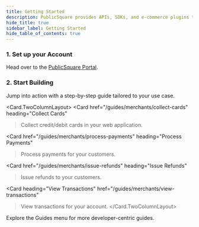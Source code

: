 ```yaml
---
title: Getting Started
description: PublicSquare provides APIs, SDKs, and e-commerce plugins to make capturing cards and managing payments fast and simple.
hide_title: true
sidebar_label: Getting Started
hide_table_of_contents: true
---
```



<Intro
  title="Getting Started"
  caption="PublicSquare provides APIs, SDKs, and e-commerce plugins to make capturing cards and managing payments fast and simple."
/>

### 1. Set up your Account

Head over to the [PublicSquare Portal](https://portal.publicsquare.com).

<AuthButtons />


### 2. Start Building

Jump into action with a step-by-step guide tailored to your use case.

<Card.TwoColumnLayout>
  <Card
    href="/guides/merchants/collect-cards"
    heading="Collect Cards"
  >Collect credit/debit cards in your web application.</Card>

  <Card
    href="/guides/merchants/process-payments"
    heading="Process Payments"
  >Process payments for your customers.</Card>

  <Card
    href="/guides/merchants/issue-refunds"
    heading="Issue Refunds"
  >Issue refunds to your customers.</Card>

  <Card
    heading="View Transactions"
    href="/guides/merchants/view-transactions"
  >View transactions for your account.</Card>
</Card.TwoColumnLayout>

Explore the Guides menu for more developer-centric guides.
